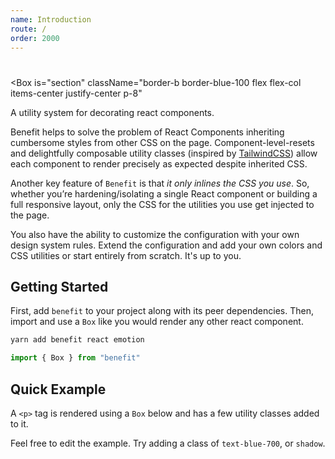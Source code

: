 ```yaml
---
name: Introduction
route: /
order: 2000
---
```


#


<Box
  is="section"
  className="border-b border-blue-100 flex flex-col items-center justify-center p-8"
>
  <Logo className="w-3/4 sm:w-1/2 " />
  <Box className="text-base text-center mt-4 text-blue-700">
    A utility system for decorating react components.
  </Box>
</Box>

Benefit helps to solve the problem of React Components inheriting cumbersome styles from other CSS on the page. Component-level-resets and delightfully composable utility classes (inspired by [TailwindCSS](https://tailwindcss.com)) allow each component to render precisely as expected despite inherited CSS.

Another key feature of `Benefit` is that _it only inlines the CSS you use_. So, whether you’re hardening/isolating a single React component or building a full responsive layout, only the CSS for the utilities you use get injected to the page.

You also have the ability to customize the configuration with your own design system rules. Extend the configuration and add your own colors and CSS utilities or start entirely from scratch. It's up to you.

## Getting Started

First, add `benefit` to your project along with its peer dependencies. Then, import and use a `Box` like you would render any other react component.

```bash
yarn add benefit react emotion
```

```js
import { Box } from "benefit"
```

## Quick Example

A `<p>` tag is rendered using a `Box` below and has a few utility classes added to it.

Feel free to edit the example. Try adding a class of `text-blue-700`, or `shadow`.

<Playground>
  <div className="example">
    <style
      dangerouslySetInnerHTML={{
        __html: `
          .example p { background-color: blue; }
        `,
      }}
    />
    <Box is="p" className="bg-blue-100 p-4 rounded" important>
      Hello, World
    </Box>
  </div>
</Playground>

<Box>
  Once you're ready, let's check out how a{" "}
  <Box
    is="code"
    className="font-mono bg-gray-100 text-gray-600 rounded text-base inline-block py-0 px-1"
  >
    Box
  </Box>{" "}
  works in <Link to="/box">more depth</Link>.
</Box>

